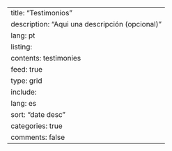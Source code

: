 ---
title: "Testimonios"
description: "Aqui una descripción (opcional)"
lang: pt
listing:
  contents: testimonies
  feed: true
  type: grid
  include:
    lang: es
  sort: "date desc"
  categories: true
comments: false
---
